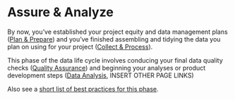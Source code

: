 # Assure & Analyze

By now, you've established your project equity and data management plans ([Plan & Prepare](https://cawaterboarddatacenter.github.io/equity-data-handbook/plan-prep/)) and you've finished assembling and tidying the data you plan on using for your project ([Collect & Process](https://cawaterboarddatacenter.github.io/equity-data-handbook/collect-process/)).

This phase of the data life cycle involves conducing your final data quality checks ([Quality Assurance](https://cawaterboarddatacenter.github.io/equity-data-handbook/assure-analyze/qaqc.html)) and beginning your analyses or product development steps ([Data Analysis](https://cawaterboarddatacenter.github.io/equity-data-handbook/assure-analyze/analysis.html), INSERT OTHER PAGE LINKS)

Also see a [short list of best practices for this phase](https://cawaterboarddatacenter.github.io/equity-data-handbook/get-started/best-practice.html#assure-analyze).
